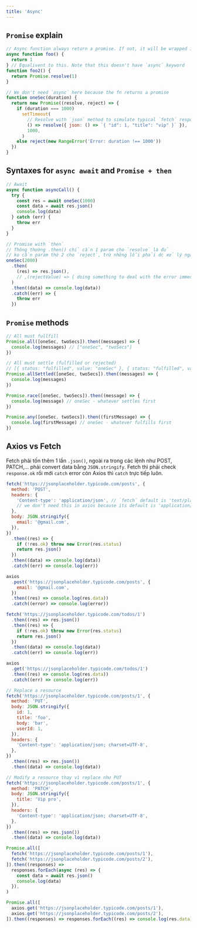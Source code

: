 ```yaml
---
title: 'Async'
---
```



## `Promise` explain

```js
// Async function always return a promise. If not, it will be wrapped in a Promise
async function foo() {
  return 1
} // Equalivent to this. Note that this doesn't have `async` keyword
function foo2() {
  return Promise.resolve(1)
}

// We don't need `async` here because the fn returns a promise
function oneSec(duration) {
  return new Promise((resolve, reject) => {
    if (duration === 1000)
      setTimeout(
        // Resolve with `json` method to simulate typical `fetch` response
        () => resolve({ json: () => `{ "id": 1, "title": "vip" }` }),
        1000,
      )
    else reject(new RangeError('Error: duration !== 1000'))
  })
}
```

## Syntaxes for `async await` and `Promise + then`

```js
// Await
async function asyncCall() {
  try {
    const res = await oneSec(1000)
    const data = await res.json()
    console.log(data)
  } catch (err) {
    throw err
  }
}

// Promise with `then`
// Thông thường .then() chỉ cần 1 param cho `resolve` là đủ
// ko cần param thứ 2 cho `reject`, trừ những lỗi phải dc xử lý ngay lập tức.
oneSec(2000)
  .then(
    (res) => res.json(),
    // ,(rejectValue) => { doing something to deal with the error immediately }
  )
  .then((data) => console.log(data))
  .catch((err) => {
    throw err
  })
```

## `Promise` methods

```js
// All must fullfill
Promise.all([oneSec, twoSecs]).then((messages) => {
  console.log(messages) // ["oneSec", "twoSecs"]
})

// All must settle (fulfilled or rejected)
// [{ status: "fulfilled", value: "oneSec" }, { status: "fulfilled", value: "twoSecs" }]
Promise.allSettled([oneSec, twoSecs]).then((messages) => {
  console.log(messages)
})

Promise.race([oneSec, twoSecs]).then((message) => {
  console.log(message) // oneSec - whatever settles first
})

Promise.any([oneSec, twoSecs]).then((firstMessage) => {
  console.log(firstMessage) // oneSec - whatever fulfills first
})
```

## Axios vs Fetch

Fetch phải tốn thêm 1 lần `.json()`, ngoài ra trong các lệnh như POST, PATCH,... phải convert data bằng `JSON.stringify`. Fetch thì phải check `response.ok` rồi mới `catch` error còn Axios thì `catch` trực tiếp luôn.

<Tabs>
  <TabItem value="POST" label="POST">

```js
fetch('https://jsonplaceholder.typicode.com/posts', {
  method: 'POST',
  headers: {
    'Content-type': 'application/json', // `fetch` default is 'text/plain'
    // we don't need this in axios because its default is 'application/json'
  },
  body: JSON.stringify({
    email: '@gmail.com',
  }),
})
  .then((res) => {
    if (!res.ok) throw new Error(res.status)
    return res.json()
  })
  .then((data) => console.log(data))
  .catch((err) => console.log(err))

axios
  .post('https://jsonplaceholder.typicode.com/posts', {
    email: '@gmail.com',
  })
  .then((res) => console.log(res.data))
  .catch((error) => console.log(error))
```

  </TabItem>
  
  <TabItem value="GET" label="GET">

```js
fetch('https://jsonplaceholder.typicode.com/todos/1')
  .then((res) => res.json())
  .then((res) => {
    if (!res.ok) throw new Error(res.status)
    return res.json()
  })
  .then((data) => console.log(data))
  .catch((err) => console.log(err))

axios
  .get('https://jsonplaceholder.typicode.com/todos/1')
  .then((res) => console.log(res.data))
  .catch((err) => console.log(err))
```

  </TabItem>

  <TabItem value="PUT" label="PUT">

```js
// Replace a resource
fetch('https://jsonplaceholder.typicode.com/posts/1', {
  method: 'PUT',
  body: JSON.stringify({
    id: 1,
    title: 'foo',
    body: 'bar',
    userId: 1,
  }),
  headers: {
    'Content-type': 'application/json; charset=UTF-8',
  },
})
  .then((res) => res.json())
  .then((data) => console.log(data))
```

  </TabItem>

  <TabItem value="PATCH" label="PATCH">

```js
// Modify a resource thay vì replace như PUT
fetch('https://jsonplaceholder.typicode.com/posts/1', {
  method: 'PATCH',
  body: JSON.stringify({
    title: 'Vip pro',
  }),
  headers: {
    'Content-type': 'application/json; charset=UTF-8',
  },
})
  .then((res) => res.json())
  .then((data) => console.log(data))
```

  </TabItem>

  <TabItem value="Concurrent" label="Concurrent">

```js
Promise.all([
  fetch('https://jsonplaceholder.typicode.com/posts/1'),
  fetch('https://jsonplaceholder.typicode.com/posts/2'),
]).then((responses) =>
  responses.forEach(async (res) => {
    const data = await res.json()
    console.log(data)
  }),
)

Promise.all([
  axios.get('https://jsonplaceholder.typicode.com/posts/1'),
  axios.get('https://jsonplaceholder.typicode.com/posts/2'),
]).then((responses) => responses.forEach((res) => console.log(res.data)))
```

  </TabItem>

</Tabs>
